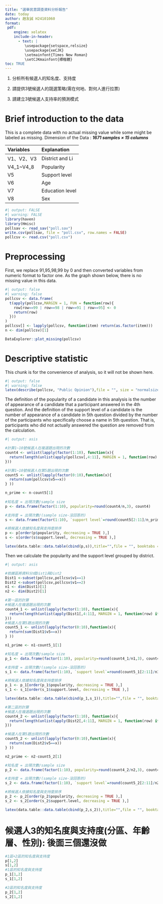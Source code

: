 ```yaml
---
title: "選舉民意調查資料分析報告"
date: today
author: 趙友誠 H24101060
format:
 pdf:
    engine: xelatex
    include-in-header:
      - text: |
         \usepackage{setspace,relsize}
         \usepackage{xeCJK}
         \setmainfont{Times New Roman}
         \setCJKmainfont{標楷體}
toc: TRUE
---
```

1. 分析所有候選人的知名度、支持度

2. 請提供3號候選人的競選策略(需在何地、對何人進行拉票)

3. 請建立3號候選人支持率的預測模式

# Brief introduction to the data

This is a complete data with no actual missing value while some might be labeled as missing.
Dimension of the Data : ***1671 samples × 15 columns***

| Variables  | Explanation     |
|:-----------|:----------------|
| V1、V2、V3 | District and Li |
| V4_1\~V4_8 | Popularity      |
| V5         | Support level   |
| V6         | Age             |
| V7         | Education level |
| V8         | Sex             |

```r
#| output: FALSE
#| warning: FALSE
library(haven)
library(Hmisc)
pollsav <- read_sav("poll.sav")
write.csv(pollsav, file = "poll.csv", row.names = FALSE)
pollcsv <- read.csv("poll.csv")
```

# Preprocessing

First, we replace 91,95,98,99 by 0 and then converted variables from numeric format to factor one. As the graph shown below, there is no missing value in this data.

```r
#| output: false
#| warning: false
pollcsv <- data.frame(
  t(apply(pollcsv,MARGIN = 1, FUN = function(row){
    row[row==99 | row==98 | row==91 | row==95] <- 0
    return(row)
  }))
)
pollcsv[] <- lapply(pollcsv, function(item) return(as.factor(item)))
n <- dim(pollcsv)[1]
```

```r
DataExplorer::plot_missing(pollcsv)
```

# Descriptive statistic

This chunk is for the convenience of analysis, so it will not be shown here.
```r
#| output: false
#| warning: false
latex(describe(pollcsv, "Public Opinion"),file = "", size = "normalsize")
```

The definition of the popularity of a candidate in this analysis is the number of appearance of a candidate that a participant answered in the 4th question. And the definition of the support level of a candidate is the number of appearance of a candidate in 5th question divided by the number of the participants who specifically choose a name in 5th question. That is, participants who did not actually answered the question are removed from the calculation.
```r
#| output: asis

#計算1~10號候選人在複選題出現的次數
count4 <- unlist(lapply(factor(1:10), function(x){
  return(length(unlist(apply(pollcsv[,4:11], MARGIN = 1, function(row) if(x %in% row) return (TRUE)))))
}))

#計算1~10號候選人在第5題出現的次數
count5 <- unlist(lapply(factor(0:10),function(x){
  return(sum(pollcsv$v5==x))
} ))

n_prime <- n-count5[1]
  
#知名度 = 出現次數/sample size
p <- data.frame(factor(1:10), popularity=round(count4/n,3), count4)

#支持度 = 出現次數/(sample size-沒回答的)
s <- data.frame(factor(1:10), `support level`=round(count5[2:11]/n_prime,3), count5[2:11])

#將候選人依據知名度與支持度排序
p <- p[order(p$popularity, decreasing = TRUE ),]
s <- s[order(s$support.level, decreasing = TRUE ),]

latex(data.table::data.table(cbind(p,s)),title="",file = "", booktabs = TRUE, cgroup = c('Popularity', 'Support level'), colheads = rep(c('candidate', 'rate', 'count'), 2))
```

Then we calculate the popularity and the support level grouped by district.

```r
#| output: asis

#依據區將資料分成Dist1與Dist2
Dist1 <-subset(pollcsv,pollcsv$v1==1)
Dist2 <-subset(pollcsv,pollcsv$v1==2)
n1 <- dim(Dist1)[1]
n2 <- dim(Dist2)[1]

#第一區的計算
#候選人在複選題出現的次數
count4_1 <- unlist(lapply(factor(1:10), function(x){
  return(length(unlist(apply(Dist1[,4:11], MARGIN = 1, function(row) if(x %in% row) return (TRUE)))))
}))
#候選人在第5題出現的次數
count5_1 <- unlist(lapply(factor(0:10),function(x){
  return(sum(Dist1$v5==x))
} ))

n1_prime <- n1-count5_1[1]

#知名度 = 出現次數/sample size
p_1 <- data.frame(factor(1:10), popularity=round(count4_1/n1,3), count4_1)

#支持度 = 出現次數/(sample size-沒回答的)
s_1 <- data.frame(factor(1:10), `support level`=round(count5_1[2:11]/n1_prime,3), count5_1[2:11])

#將候選人依據知名度與支持度排序
p_1 <- p_1[order(p_1$popularity, decreasing = TRUE ),]
s_1 <- s_1[order(s_1$support.level, decreasing = TRUE ),]

latex(data.table::data.table(cbind(p_1,s_1)),title="",file = "", booktabs = TRUE, cgroup = c('Popularity', 'Support level'), colheads = rep(c('candidate', 'rate', 'count'), 2))

#第二區的計算
#候選人在複選題出現的次數
count4_2 <- unlist(lapply(factor(1:10), function(x){
  return(length(unlist(apply(Dist2[,4:11], MARGIN = 1, function(row) if(x %in% row) return (TRUE)))))
}))

#候選人在第5題出現的次數
count5_2 <- unlist(lapply(factor(0:10),function(x){
  return(sum(Dist2$v5==x))
} ))

n2_prime <- n2-count5_2[1]

#知名度 = 出現次數/sample size
p_2 <- data.frame(factor(1:10), popularity=round(count4_2/n2,3), count4_2)

#支持度 = 出現次數/(sample size-沒回答的)
s_2 <- data.frame(factor(1:10), `support level`=round(count5_2[2:11]/n2_prime,3), count5_2[2:11])

#將候選人依據知名度與支持度排序
p_2 <- p_2[order(p_2$popularity, decreasing = TRUE ),]
s_2 <- s_2[order(s_2$support.level, decreasing = TRUE ),]

latex(data.table::data.table(cbind(p_2,s_2)),title="",file = "", booktabs = TRUE, cgroup = c('Popularity', 'Support level'), colheads = rep(c('candidate', 'rate', 'count'), 2))
```

# 候選人3的知名度與支持度(分區、年齡層、性別): 後面三個還沒做
```r
#1區+2區的知名度與支持度
p[1,2]
s[1,2]
#1區的知名度與支持度
p_1[1,2]
s_1[1,2]

#2區的知名度與支持度
p_2[1,2]
s_2[1,2]
```

